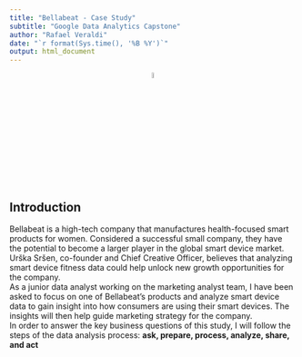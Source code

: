 ```yaml
---
title: "Bellabeat - Case Study"
subtitle: "Google Data Analytics Capstone"
author: "Rafael Veraldi"
date: "`r format(Sys.time(), '%B %Y')`"
output: html_document
---
```

<center>
![](./img/bellabeat-logo.png){width=5%}
</center>

## Introduction
Bellabeat is a  high-tech company that manufactures health-focused smart products for women. Considered a successful small company, they have the potential to become a larger player in the global smart device market. Urška Sršen, co-founder and Chief Creative Officer, believes that analyzing smart device fitness data could help unlock new growth opportunities for the company.\
As a junior data analyst working on the marketing analyst team, I have been asked to focus on one of Bellabeat’s products and analyze smart device data to gain insight into how consumers are using their smart devices. The insights will then help guide marketing strategy for the company.\
In order to answer the key business questions of this study, I will follow the steps of the data analysis process: **ask, prepare, process, analyze, share, and act**
